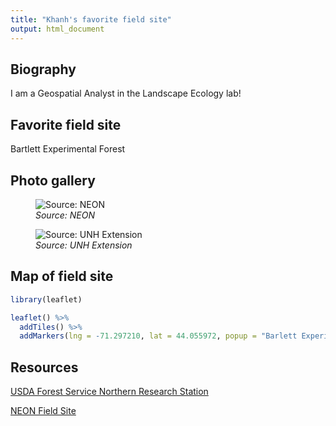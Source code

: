 ---
title: "Khanh's favorite field site"
output: html_document
---

## Biography

I am a Geospatial Analyst in the Landscape Ecology lab!

## Favorite field site

Bartlett Experimental Forest

## Photo gallery

![*Source: NEON*](https://www.neonscience.org/sites/default/files/styles/he/public/image-content-images/48788118261_86eeb0f101_o.jpg?h=d1cb525d&itok=fEZ_ELxH)

![*Source: UNH Extension*](https://extension.unh.edu/sites/default/files/styles/max_width_480px/public/media/2024-07/forest-fall-bartlett-experimental-forest_arsenault-3.jpg?itok=inKA8ngY)

## Map of field site

```{r warning=FALSE}
library(leaflet)

leaflet() %>% 
  addTiles() %>%     
  addMarkers(lng = -71.297210, lat = 44.055972, popup = "Barlett Experimental Forest")
```

## Resources

[USDA Forest Service Northern Research Station](https://research.fs.usda.gov/nrs/forestsandranges/locations/bartlett)

[NEON Field Site](https://www.neonscience.org/field-sites/bart)
